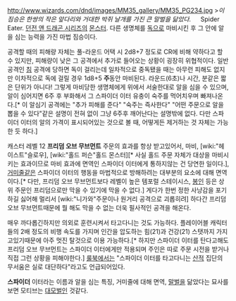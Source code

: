 http://www.wizards.com/dnd/images/MM35_gallery/MM35_PG234.jpg
>''이 짐승은 한쌍의 작은 앞다리와 거대한 박쥐 날개를 가진 큰 말벌을 닮았다.''
　
Spider Eater. [[던전 앤 드래곤 시리즈]]의 [[몬스터]]. 다른 생명체를 [[독]]으로 마비시킨 후 그 안에 알을 심는 능력을 가진 마법 짐승이다.

공격할 때의 피해량 자체는 풀-라운드 어택 시 2d8+7 정도로 CR에 비해 약하다고 할 수 있지만, 피해량이 낮은 그 공격에서 추가로 들어오는 상황이 굉장히 위협적이다. 일반 공격인 [[침]] 공격에 당하면 독이 걸리는데 일차적으로 중독됐을 때는 아무런 피해도 없지만 이차적으로 독에 걸릴 경우 1d8+5 '''주'''동안 마비된다. 라운드(6초)나 시간, 분같은 짧은 단위가 아니다! 그렇게 마비당한 생명체에게 위에서 서술한대로 알을 심을 수 있으며, 알이 심어지면 6주 후 부화해서 그 스파이더 이터 유충이 숙주를 먹어치우며 빠져나온다.[* 이 알심기 공격에는 "추가 피해를 준다" "숙주는 즉사한다" "어떤 주문으로 알을 뽑을 수 있다"같은 설명이 전혀 없이 그냥 6주후 깨어난다는 설명밖에 없다. 다만 스파이더 이터의 알의 가격이 표시되어있는 것으로 볼 때, 어떻게든 제거하는 것 자체는 가능한 듯 하다.]

캐스터 레벨 12 '''프리덤 오브 무브먼트''' 주문의 효과를 항상 받고있어서, 마비, [wiki:"헤이스트"슬로우], [wiki:"홀드 퍼슨"홀드 몬스터][* 사실 홀드 주문 자체가 대상을 마비시키는 효과이므로 마비 효과에 면역인 스파이더 이터에게 통하지않는 건 당연한 일이다.], [[거미줄]]같은 스파이더 이터의 행동을 마법적으로 방해하려는 대부분의 요소에 대해 면역이다.[* 다만, 프리덤 오브 무브먼트보다 레벨이 높은 템포럴 스테이시스, [[봉인]] 등은 상위 주문인 프리덤으로만 막을 수 있기에 막을 수 없다.] 게다가 한번 정한 사냥감을 포기하길 싫어해 멀리서 [wiki:"니가와"주문이나 원거리 공격으로 괴롭히려] 하다간 프리덤 오브 무브먼트때문에 뭘 해도 막을 수 없는 더욱 필사적인 공격을 해온다.

매우 까다롭긴하지만 의외로 훈련시켜서 타고다니는 것도 가능하다. 플레이어블 캐릭터들의 2배 정도의 비행 속도를 가지며 인간을 압도하는 힘(21)과 건강(21) 스탯까지 가지고있기때문에 아주 멋진 탈것으로 이용 가능하다.[* 하지만 스파이더 이터를 탄다고해도 프리덤 오브 무브먼트는 스파이더 이터에게만 적용되며 주인은 따로 주문 시전을 받거나 직접 그런 상황을 피해야한다.] [[룰북]]에서는 "스파이더 이터를 타고다니는 [[산적]] 집단의 무서움은 실로 대단하다"라고도 언급되어있다.

'''스파이더''' 이터라는 이름과 알을 심는 특징, 거미줄에 대해 면역, [[말벌]]을 닮았다는 묘사를 보면 모티브는 [[대모벌]]인 것같다.
